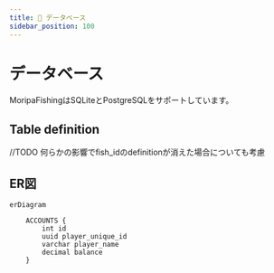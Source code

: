 ```yaml
---
title: 💾 データベース
sidebar_position: 100
---
```



# データベース

MoripaFishingはSQLiteとPostgreSQLをサポートしています。

## Table definition

<AccountsTable />


//TODO 何らかの影響でfish_idのdefinitionが消えた場合についても考慮
<FishingLogsTable />

## ER図

```mermaid
erDiagram

    ACCOUNTS {
        int id
        uuid player_unique_id
        varchar player_name
        decimal balance
    }

```